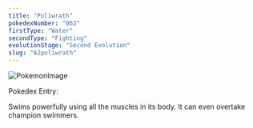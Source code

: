 ```yaml
---
title: "Poliwrath"
pokedexNumber: "062"
firstType: "Water"
secondType: "Fighting"
evolutionStage: "Second Evolution"
slug: "62poliwrath"
---
```


![PokemonImage](https://archives.bulbagarden.net/media/upload/thumb/8/80/0062Poliwrath.png/140px-0062Poliwrath.png)

Pokedex Entry:

Swims powerfully using all the muscles in its body. It can even overtake champion swimmers.
